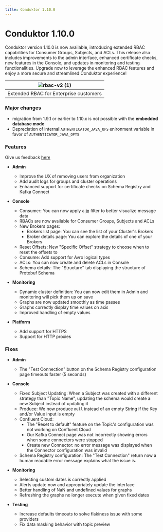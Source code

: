 ```yaml
---
title: Conduktor 1.10.0
---
```


# Conduktor 1.10.0

Conduktor version 1.10.0 is now available, introducing extended RBAC capabilities for Consumer Groups, Subjects, and ACLs. This release also includes improvements to the admin interface, enhanced certificate checks, new features in the Console, and updates in monitoring and testing functionalities. Upgrade now to leverage the enhanced RBAC features and enjoy a more secure and streamlined Conduktor experience!

| ![rbac-v2 (1)](https://user-images.githubusercontent.com/2573301/212745449-095511d5-0453-4fdf-8af2-c11fb5fb1de0.png) |
| :-: |
| Extended RBAC for Enterprise customers |

### Major changes

- migration from 1.9.1 or earlier to 1.10.x is not possible with the **embedded database mode**
- Depreciation of internal `AUTHENTICATOR_JAVA_OPS` enironment variable in favor of `AUTHENTICATOR_JAVA_OPTS`

### Features

Give us feedback [here](https://conduktor.io/roadmap)

- **Admin**

  - Improve the UX of removing users from organization
  - Add audit logs for groups and cluster operations
  - Enhanced support for certificate checks on Schema Registry and Kafka Connect

- **Console**

  - Consumer: You can now apply a [jq](https://stedolan.github.io/jq/) filter to better visualize message data
  - RBACs are now available for Consumer Groups, Subjects and ACLs
  - New Brokers pages:
    - Brokers list page: You can see the list of your Cluster's Brokers
    - Broker details page: You can explore the details of one of your Brokers
  - Reset Offsets: New "Specific Offset" strategy to choose when to reset the offsets to
  - Consume: Add support for Avro logical types
  - ACLs: You can now create and delete ACLs in Console
  - Schema details: The "Structure" tab displaying the structure of Protobuf Schema

- **Monitoring**

  - Dynamic cluster definition: You can now edit them in Admin and monitoring will pick them up on save
  - Graphs are now updated smoothly as time passes
  - Graphs correctly display time values on axis
  - Improved handling of empty values

- **Platform**
  - Add support for HTTPS
  - Support for HTTP proxies

### Fixes

- **Admin**
  - The "Test Connection" button on the Schema Registry configuration page timeouts faster (5 seconds)
- **Console**

  - Fixed Subject Updating: When a Subject was created with a different strategy than "Topic Name", updating the schema would create a new Subject instead of updating it
  - Produce: We now produce `null` instead of an empty String if the Key and/or Value input is empty
  - Confluent Cloud:
    - The "Reset to default" feature on the Topic's configuration was not working on Confluent Cloud
    - Our Kafka Connect page was not incorrectly showing errors when some connectors were stopped
    - Create new Connector: no error message was displayed when the Connector configuration was invalid
  - Schema Registry configuration: The "Test Connection" return now a human readable error message explains what the issue is.

- **Monitoring**
  - Selecting custom dates is correctly applied
  - Alerts update now and appropriately update the interface
  - Better handling of NaN and undefined values for graphs
  - Refreshing the graphs no longer execute when given fixed dates
- **Testing**
  - Increase defaults timeouts to solve flakiness issue with some providers
  - Fix data masking behavior with topic preview

